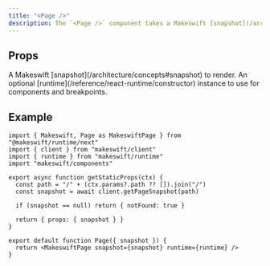 ```yaml
---
title: "<Page />"
description: The `<Page />` component takes a Makeswift [snapshot](/architecture/concepts#snapshot) and renders React elements using [components registered](/reference/react-runtime/register-component) with the [runtime](/architecture/concepts#runtime).
---
```


## Props

<ParamField query="snapshot" type="Snapshot" required>
  A Makeswift [snapshot](/architecture/concepts#snapshot) to render.
</ParamField>

<ParamField query="runtime" type="ReactRuntime">
  An optional [runtime](/reference/react-runtime/constructor) instance to use
  for components and breakpoints.
</ParamField>

## Example

```tsx pages/[...slug].tsx
import { Makeswift, Page as MakeswiftPage } from "@makeswift/runtime/next"
import { client } from "makeswift/client"
import { runtime } from "makeswift/runtime"
import "makeswift/components"

export async function getStaticProps(ctx) {
  const path = "/" + (ctx.params?.path ?? []).join("/")
  const snapshot = await client.getPageSnapshot(path)

  if (snapshot == null) return { notFound: true }

  return { props: { snapshot } }
}

export default function Page({ snapshot }) {
  return <MakeswiftPage snapshot={snapshot} runtime={runtime} />
}
```
